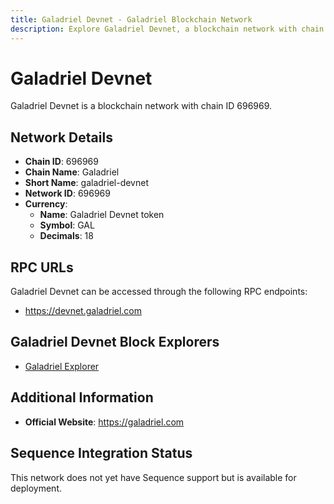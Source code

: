 ```yaml
--- 
title: Galadriel Devnet - Galadriel Blockchain Network
description: Explore Galadriel Devnet, a blockchain network with chain ID 696969. Learn about its native currency, Galadriel Devnet token, and how to interact with the network.
---
```


# Galadriel Devnet

Galadriel Devnet is a blockchain network with chain ID 696969.

## Network Details

- **Chain ID**: 696969
- **Chain Name**: Galadriel
- **Short Name**: galadriel-devnet
- **Network ID**: 696969
- **Currency**: 
  - **Name**: Galadriel Devnet token
  - **Symbol**: GAL
  - **Decimals**: 18

## RPC URLs

Galadriel Devnet can be accessed through the following RPC endpoints:

- https://devnet.galadriel.com

## Galadriel Devnet Block Explorers

- [Galadriel Explorer](https://explorer.galadriel.com)

## Additional Information

- **Official Website**: https://galadriel.com

## Sequence Integration Status

This network does not yet have Sequence support but is available for deployment.
